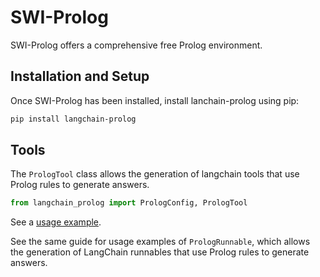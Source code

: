 # SWI-Prolog

SWI-Prolog offers a comprehensive free Prolog environment.

## Installation and Setup

Once SWI-Prolog has been installed, install lanchain-prolog using pip:

```bash
pip install langchain-prolog
```

## Tools

The `PrologTool` class allows the generation of langchain tools that use Prolog rules to generate answers.

```python
from langchain_prolog import PrologConfig, PrologTool
```

See a [usage example](/oss/integrations/tools/prolog_tool).

See the same guide for usage examples of `PrologRunnable`, which allows the generation
of LangChain runnables that use Prolog rules to generate answers.
